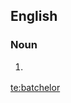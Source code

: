 ==English==

===Noun===
{{en-noun}}

# {{UK}} {{alternative spelling of|[[bachelor]]}}

[[te:batchelor]]